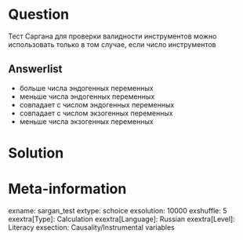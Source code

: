Question
========
Тест Саргана для проверки валидности инструментов можно использовать только в том случае, если
число инструментов


Answerlist
----------
* больше числа эндогенных переменных 
* меньше числа эндогенных переменных
* совпадает с числом эндогенных переменных
* совпадает с числом экзогенных переменных
* меньше числа экзогенных переменных


Solution
========


Meta-information
================
exname: sargan_test
extype: schoice
exsolution: 10000
exshuffle: 5
exextra[Type]: Calculation
exextra[Language]: Russian
exextra[Level]: Literacy
exsection: Causality/Instrumental variables